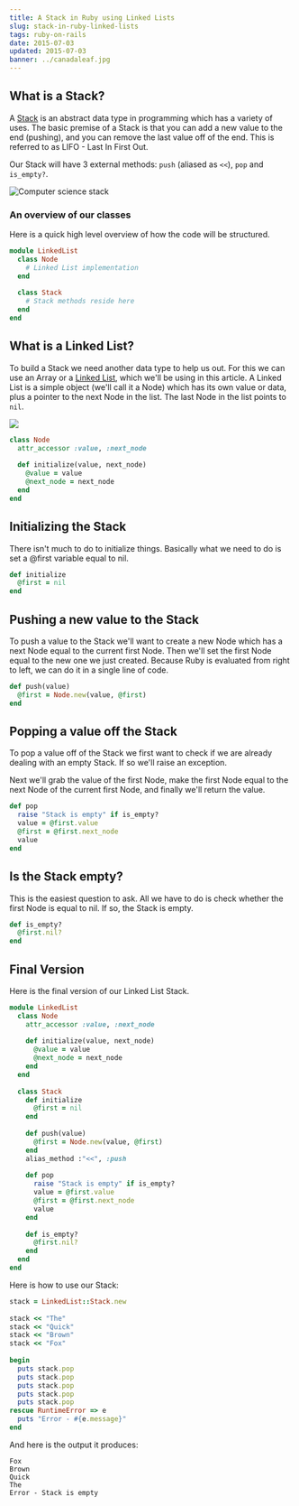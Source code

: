```yaml
---
title: A Stack in Ruby using Linked Lists
slug: stack-in-ruby-linked-lists
tags: ruby-on-rails
date: 2015-07-03
updated: 2015-07-03
banner: ../canadaleaf.jpg
---
```


## What is a Stack? 
 
A <a href="https://en.wikipedia.org/wiki/Stack_(abstract_data_type)">Stack</a> is an abstract data type in programming which has a variety of uses. The basic premise of a Stack is that you can add a new value to the end (pushing), and you can remove the last value off of the end. This is referred to as LIFO - Last In First Out. 
 
Our Stack will have 3 external methods: `push` (aliased as `<<`), `pop` and `is_empty?`. 
 
<img src="https://upload.wikimedia.org/wikipedia/commons/thumb/2/29/Data_stack.svg/400px-Data_stack.svg.png" style="max-height: 150px; display: block; margin-left: auto; margin-right: auto;" alt="Computer science stack"> 
 
### An overview of our classes 
 
Here is a quick high level overview of how the code will be structured. 
 
```ruby 
module LinkedList 
  class Node 
    # Linked List implementation 
  end 
 
  class Stack 
    # Stack methods reside here 
  end 
end 
``` 
## What is a Linked List? 
 
To build a Stack we need another data type to help us out. For this we can use an Array or a [Linked List](https://en.wikipedia.org/wiki/Linked_list), which we'll be using in this article. A Linked List is a simple object (we'll call it a Node) which has its own value or data, plus a pointer to the next Node in the list. The last Node in the list points to `nil`. 
 
<img src="https://upload.wikimedia.org/wikipedia/commons/thumb/6/6d/Singly-linked-list.svg/408px-Singly-linked-list.svg.png" style="max-height: 200px; display: block; margin-left: auto; margin-right: auto;"> 
 
```ruby 
class Node 
  attr_accessor :value, :next_node 
 
  def initialize(value, next_node) 
    @value = value 
    @next_node = next_node 
  end 
end 
``` 
 
## Initializing the Stack 
 
There isn't much to do to initialize things. Basically what we need to do is set a @first variable equal to nil. 
 
```ruby 
def initialize 
  @first = nil 
end 
``` 
 
## Pushing a new value to the Stack 
 
To push a value to the Stack we'll want to create a new Node which has a next Node equal to the current first Node. Then we'll set the first Node equal to the new one we just created. Because Ruby is evaluated from right to left, we can do it in a single line of code. 
 
```ruby 
def push(value) 
  @first = Node.new(value, @first) 
end 
``` 
 
## Popping a value off the Stack 
 
To pop a value off of the Stack we first want to check if we are already dealing with an empty Stack. If so we'll raise an exception. 
 
Next we'll grab the value of the first Node, make the first Node equal to the next Node of the current first Node, and finally we'll return the value. 
 
```ruby 
def pop 
  raise "Stack is empty" if is_empty? 
  value = @first.value 
  @first = @first.next_node 
  value 
end 
``` 
 
## Is the Stack empty? 
 
This is the easiest question to ask. All we have to do is check whether the first Node is equal to nil. If so, the Stack is empty. 
 
```ruby 
def is_empty? 
  @first.nil? 
end 
``` 
 
## Final Version 
 
Here is the final version of our Linked List Stack. 
 
```ruby 
module LinkedList 
  class Node 
    attr_accessor :value, :next_node 
 
    def initialize(value, next_node) 
      @value = value 
      @next_node = next_node 
    end 
  end 
 
  class Stack 
    def initialize 
      @first = nil 
    end 
 
    def push(value) 
      @first = Node.new(value, @first) 
    end 
    alias_method :"<<", :push 
 
    def pop 
      raise "Stack is empty" if is_empty? 
      value = @first.value 
      @first = @first.next_node 
      value 
    end 
 
    def is_empty? 
      @first.nil? 
    end 
  end 
end 
``` 
 
Here is how to use our Stack: 
 
```ruby 
stack = LinkedList::Stack.new 
 
stack << "The" 
stack << "Quick" 
stack << "Brown" 
stack << "Fox" 
 
begin 
  puts stack.pop 
  puts stack.pop 
  puts stack.pop 
  puts stack.pop 
  puts stack.pop 
rescue RuntimeError => e 
  puts "Error - #{e.message}" 
end 
``` 
 
And here is the output it produces: 
 
```text 
Fox 
Brown 
Quick 
The 
Error - Stack is empty 
```